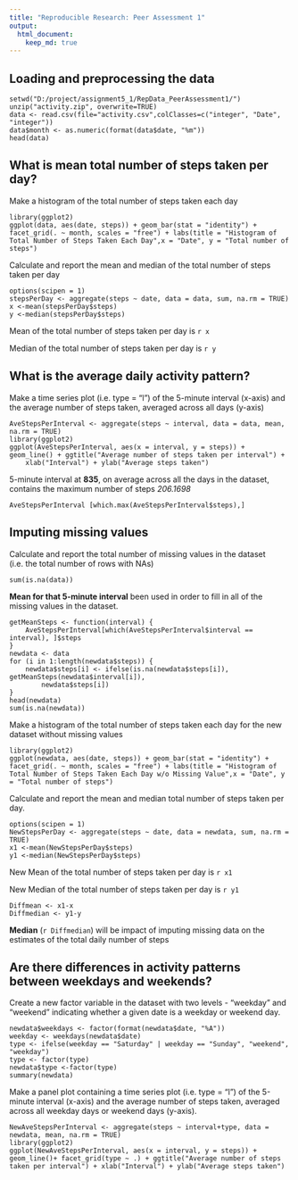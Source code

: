 ```yaml
---
title: "Reproducible Research: Peer Assessment 1"
output: 
  html_document:
    keep_md: true
---
```



## Loading and preprocessing the data
```r-prepossing
setwd("D:/project/assignment5_1/RepData_PeerAssessment1/")
unzip("activity.zip", overwrite=TRUE)
data <- read.csv(file="activity.csv",colClasses=c("integer", "Date", "integer"))
data$month <- as.numeric(format(data$date, "%m"))
head(data)
```

## What is mean total number of steps taken per day?
Make a histogram of the total number of steps taken each day
```r-plotting
library(ggplot2)
ggplot(data, aes(date, steps)) + geom_bar(stat = "identity") + facet_grid(. ~ month, scales = "free") + labs(title = "Histogram of Total Number of Steps Taken Each Day",x = "Date", y = "Total number of steps")
```

Calculate and report the mean and median of the total number of steps taken per day
```r-making
options(scipen = 1)
stepsPerDay <- aggregate(steps ~ date, data = data, sum, na.rm = TRUE)
x <-mean(stepsPerDay$steps)
y <-median(stepsPerDay$steps)
```

Mean of the total number of steps taken per day is `r x`

Median of the total number of steps taken per day is `r y`

## What is the average daily activity pattern?
Make a time series plot (i.e. type = "l") of the 5-minute interval (x-axis) and the average number of steps taken, averaged across all days (y-axis)
```r-time
AveStepsPerInterval <- aggregate(steps ~ interval, data = data, mean, na.rm = TRUE)
library(ggplot2)
ggplot(AveStepsPerInterval, aes(x = interval, y = steps)) + geom_line() + ggtitle("Average number of steps taken per interval") + 
    xlab("Interval") + ylab("Average steps taken")
```

5-minute interval at **835**, on average across all the days in the dataset, contains the maximum number of steps *206.1698*
```r-
AveStepsPerInterval [which.max(AveStepsPerInterval$steps),]
```

## Imputing missing values
Calculate and report the total number of missing values in the dataset (i.e. the total number of rows with NAs)
```r-total
sum(is.na(data))
```

**Mean for that 5-minute interval** been used in order to fill in all of the missing values in the dataset.
```r-replace
getMeanSteps <- function(interval) {
    AveStepsPerInterval[which(AveStepsPerInterval$interval == interval), ]$steps
}
newdata <- data
for (i in 1:length(newdata$steps)) {
    newdata$steps[i] <- ifelse(is.na(newdata$steps[i]), getMeanSteps(newdata$interval[i]), 
        newdata$steps[i])
}
head(newdata)
sum(is.na(newdata))
```

Make a histogram of the total number of steps taken each day for the new dataset without missing values
```r-plotting
library(ggplot2)
ggplot(newdata, aes(date, steps)) + geom_bar(stat = "identity") + facet_grid(. ~ month, scales = "free") + labs(title = "Histogram of Total Number of Steps Taken Each Day w/o Missing Value",x = "Date", y = "Total number of steps")
```



Calculate and report the mean and median total number of steps taken per day.
```r-making
options(scipen = 1)
NewStepsPerDay <- aggregate(steps ~ date, data = newdata, sum, na.rm = TRUE)
x1 <-mean(NewStepsPerDay$steps)
y1 <-median(NewStepsPerDay$steps)
```
New Mean of the total number of steps taken per day is `r x1`

New Median of the total number of steps taken per day is `r y1`

```r-compare
Diffmean <- x1-x
Diffmedian <- y1-y
```


**Median** (`r Diffmedian`) will be impact of imputing missing data on the estimates of the total daily number of steps

## Are there differences in activity patterns between weekdays and weekends?
Create a new factor variable in the dataset with two levels - "weekday" and "weekend" indicating whether a given date is a weekday or weekend day.
```r-create
newdata$weekdays <- factor(format(newdata$date, "%A"))
weekday <- weekdays(newdata$date)
type <- ifelse(weekday == "Saturday" | weekday == "Sunday", "weekend", "weekday")
type <- factor(type)
newdata$type <-factor(type)
summary(newdata)
```

Make a panel plot containing a time series plot (i.e. type = "l") of the 5-minute interval (x-axis) and the average number of steps taken, averaged across all weekday days or weekend days (y-axis).
```r-time
NewAveStepsPerInterval <- aggregate(steps ~ interval+type, data = newdata, mean, na.rm = TRUE)
library(ggplot2)
ggplot(NewAveStepsPerInterval, aes(x = interval, y = steps)) + geom_line()+ facet_grid(type ~ .) + ggtitle("Average number of steps taken per interval") + xlab("Interval") + ylab("Average steps taken")
```
